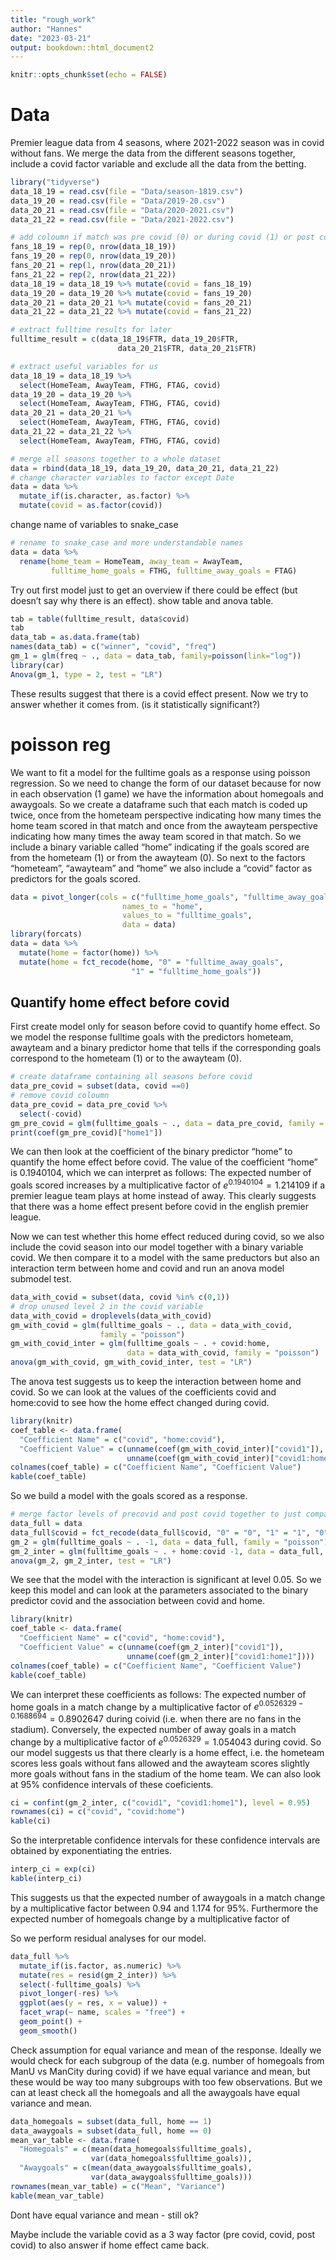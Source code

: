 ```yaml
---
title: "rough_work"
author: "Hannes"
date: "2023-03-21"
output: bookdown::html_document2
---
```


```r
knitr::opts_chunk$set(echo = FALSE)
```

# Data
Premier league data from 4 seasons, where 2021-2022 season was in covid without fans.
We merge the data from the different seasons together, include a covid factor variable and exclude all the data from the betting.
```r
library("tidyverse")
data_18_19 = read.csv(file = "Data/season-1819.csv")
data_19_20 = read.csv(file = "Data/2019-20.csv")
data_20_21 = read.csv(file = "Data/2020-2021.csv")
data_21_22 = read.csv(file = "Data/2021-2022.csv")

# add coloumn if match was pre covid (0) or during covid (1) or post covid (2)
fans_18_19 = rep(0, nrow(data_18_19))
fans_19_20 = rep(0, nrow(data_19_20))
fans_20_21 = rep(1, nrow(data_20_21))
fans_21_22 = rep(2, nrow(data_21_22))
data_18_19 = data_18_19 %>% mutate(covid = fans_18_19)
data_19_20 = data_19_20 %>% mutate(covid = fans_19_20)
data_20_21 = data_20_21 %>% mutate(covid = fans_20_21)
data_21_22 = data_21_22 %>% mutate(covid = fans_21_22)

# extract fulltime results for later
fulltime_result = c(data_18_19$FTR, data_19_20$FTR, 
                        data_20_21$FTR, data_20_21$FTR)

# extract useful variables for us
data_18_19 = data_18_19 %>%
  select(HomeTeam, AwayTeam, FTHG, FTAG, covid)
data_19_20 = data_19_20 %>%
  select(HomeTeam, AwayTeam, FTHG, FTAG, covid)
data_20_21 = data_20_21 %>%
  select(HomeTeam, AwayTeam, FTHG, FTAG, covid)
data_21_22 = data_21_22 %>%
  select(HomeTeam, AwayTeam, FTHG, FTAG, covid)

# merge all seasons together to a whole dataset
data = rbind(data_18_19, data_19_20, data_20_21, data_21_22)
# change character variables to factor except Date
data = data %>% 
  mutate_if(is.character, as.factor) %>%
  mutate(covid = as.factor(covid))
```

change name of variables to snake_case

```r
# rename to snake_case and more understandable names
data = data %>%
  rename(home_team = HomeTeam, away_team = AwayTeam, 
         fulltime_home_goals = FTHG, fulltime_away_goals = FTAG)
```



Try out first model just to get an overview if there could be effect (but doesn't say why there is an effect). show table and anova table.
```r
tab = table(fulltime_result, data$covid)
tab
data_tab = as.data.frame(tab)
names(data_tab) = c("winner", "covid", "freq")
gm_1 = glm(freq ~ ., data = data_tab, family=poisson(link="log"))
library(car)
Anova(gm_1, type = 2, test = "LR")
```
These results suggest that there is a covid effect present. Now we try to answer whether it comes from. (is it statistically significant?)

# poisson reg

We want to fit a model for the fulltime goals as a response using poisson regression. So we need to change the form of our dataset because for now in each observation (1 game) we have the information about homegoals and awaygoals. So we create a dataframe such that each match is coded up twice, once from the hometeam perspective indicating how many times the home team scored in that match and once from the awayteam perspective indicating how many times the away team scored in that match. So we include a binary variable called "home" indicating if the goals scored are from the hometeam (1) or from the awayteam (0). So next to the factors "hometeam", "awayteam" and "home" we also include a "covid" factor as predictors for the goals scored.

```r
data = pivot_longer(cols = c("fulltime_home_goals", "fulltime_away_goals"), 
                         names_to = "home",
                         values_to = "fulltime_goals", 
                         data = data)
library(forcats)
data = data %>%
  mutate(home = factor(home)) %>%
  mutate(home = fct_recode(home, "0" = "fulltime_away_goals", 
                           "1" = "fulltime_home_goals")) 
```


## Quantify home effect before covid

First create model only for season before covid to quantify home effect. So we model the response fulltime goals with the predictors hometeam, awayteam and a binary predictor home that tells if the corresponding goals correspond to the hometeam (1) or to the awayteam (0).
```r
# create dataframe containing all seasons before covid 
data_pre_covid = subset(data, covid ==0)
# remove covid coloumn
data_pre_covid = data_pre_covid %>% 
  select(-covid)
gm_pre_covid = glm(fulltime_goals ~ ., data = data_pre_covid, family = "poisson")
print(coef(gm_pre_covid)["home1"])
```
We can then look at the coefficient of the binary predictor "home" to quantify the home effect before covid. The value of the coefficient "home" is 0.1940104, which we can interpret as follows: The expected number of goals scored increases by a multiplicative factor of $e^{0.1940104} = 1.214109$ if a premier league team plays at home instead of away. This clearly suggests that there was a home effect present before covid in the english premier league. 

Now we can test whether this home effect reduced during covid, so we also include the covid season into our model together with a binary variable covid. We then compare it to a model with the same preductors but also an interaction term between home and covid and run an anova model submodel test.

```r
data_with_covid = subset(data, covid %in% c(0,1))
# drop unused level 2 in the covid variable
data_with_covid = droplevels(data_with_covid)
gm_with_covid = glm(fulltime_goals ~ ., data = data_with_covid, 
                    family = "poisson")
gm_with_covid_inter = glm(fulltime_goals ~ . + covid:home, 
                          data = data_with_covid, family = "poisson")
anova(gm_with_covid, gm_with_covid_inter, test = "LR")
```
The anova test suggests us to keep the interaction between home and covid. So we can look at the values of the coefficients covid and home:covid to see how the home effect changed during covid.
```r
library(knitr)
coef_table <- data.frame(
  "Coefficient Name" = c("covid", "home:covid"),
  "Coefficient Value" = c(unname(coef(gm_with_covid_inter)["covid1"]), 
                          unname(coef(gm_with_covid_inter)["covid1:home1"])))
colnames(coef_table) = c("Coefficient Name", "Coefficient Value")
kable(coef_table)
```

So we build a model with the goals scored as a response. 

```r
# merge factor levels of precovid and post covid together to just compare covid vs non covid
data_full = data 
data_full$covid = fct_recode(data_full$covid, "0" = "0", "1" = "1", "0" = "2")
gm_2 = glm(fulltime_goals ~ . -1, data = data_full, family = "poisson")
gm_2_inter = glm(fulltime_goals ~ . + home:covid -1, data = data_full, family = "poisson")
anova(gm_2, gm_2_inter, test = "LR")
```


We see that the model with the interaction is significant at level 0.05. So we keep this model and can look at the parameters associated to the binary predictor covid and the association between covid and home. 

```r
library(knitr)
coef_table <- data.frame(
  "Coefficient Name" = c("covid", "home:covid"),
  "Coefficient Value" = c(unname(coef(gm_2_inter)["covid1"]), 
                          unname(coef(gm_2_inter)["covid1:home1"])))
colnames(coef_table) = c("Coefficient Name", "Coefficient Value")
kable(coef_table)
```
We can interpret these coefficients as follows: The expected number of home goals in a match change by a multiplicative factor of $e^{0.0526329-0.1688694} = 0.8902647$ during coivid (i.e. when there are no fans in the stadium). Conversely, the expected number of away goals in a match change by a multiplicative factor of $e^{0.0526329} = 1.054043$ during covid. So our model suggests us that there clearly is a home effect, i.e. the hometeam scores less goals without fans allowed and the awayteam scores slightly more goals without fans in the stadium of the home team. We can also look at 95% confidence intervals of these coeficients.

```r
ci = confint(gm_2_inter, c("covid1", "covid1:home1"), level = 0.95)
rownames(ci) = c("covid", "covid:home")
kable(ci)
```
So the interpretable confidence intervals for these confidence intervals are obtained by exponentiating the entries.
```r
interp_ci = exp(ci)
kable(interp_ci)
```
This suggests us that the expected number of awaygoals in a match change by a multiplicative factor between 0.94 and 1.174 for 95%. Furthermore the expected number of homegoals change by a multiplicative factor of 


So we perform residual analyses for our model.

```r
data_full %>% 
  mutate_if(is.factor, as.numeric) %>%
  mutate(res = resid(gm_2_inter)) %>%
  select(-fulltime_goals) %>%
  pivot_longer(-res) %>%
  ggplot(aes(y = res, x = value)) +
  facet_wrap(~ name, scales = "free") +
  geom_point() +
  geom_smooth()
```

Check assumption for equal variance and mean of the response. Ideally we would check for each subgroup of the data (e.g. number of homegoals from ManU vs ManCity during covid) if we have equal variance and mean, but these would be way too many subgroups with too few observations. But we can at least check all the homegoals and all the awaygoals have equal variance and mean.

```r
data_homegoals = subset(data_full, home == 1)
data_awaygoals = subset(data_full, home == 0)
mean_var_table <- data.frame(
  "Homegoals" = c(mean(data_homegoals$fulltime_goals), 
                  var(data_homegoals$fulltime_goals)),
  "Awaygoals" = c(mean(data_awaygoals$fulltime_goals),
                  var(data_awaygoals$fulltime_goals)))
rownames(mean_var_table) = c("Mean", "Variance")
kable(mean_var_table)
```
Dont have equal variance and mean - still ok?





Maybe include the variable covid as a 3 way factor (pre covid, covid, post covid) to also answer if home effect came back.

